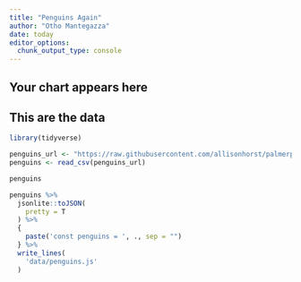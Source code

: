 ```yaml
---
title: "Penguins Again"
author: "Otho Mantegazza"
date: today
editor_options: 
  chunk_output_type: console
---
```



## Your chart appears here

<div id="mychart"></div>

## This are the data

```r
library(tidyverse) 
```

```r
penguins_url <- "https://raw.githubusercontent.com/allisonhorst/palmerpenguins/main/inst/extdata/penguins.csv"
penguins <- read_csv(penguins_url)
```

```r
penguins
```

```r
penguins %>% 
  jsonlite::toJSON(
    pretty = T
  ) %>% 
  {
    paste('const penguins = ', ., sep = "")
  } %>% 
  write_lines(
    'data/penguins.js'
  )
```

<!-- Load D3 -->
<script src="https://d3js.org/d3.v7.min.js"></script>
<script src="data/penguins.js"></script>
<script src="js/scatterplot.js"></script>
